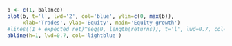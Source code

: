 ```r
b <- c(1, balance)
plot(b, t='l', lwd='2', col='blue', ylim=c(0, max(b)),
     xlab='Trades', ylab='Equity', main='Equity growth')
#lines((1 + expected_ret)^seq(0, length(returns)), t='l', lwd=0.7, col='lightblue')
abline(h=1, lwd=0.7, col='lightblue')
```